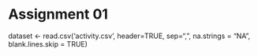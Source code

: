 # Assignment 01

dataset <- read.csv('activity.csv', header=TRUE, sep=",", na.strings = "NA", blank.lines.skip = TRUE)


